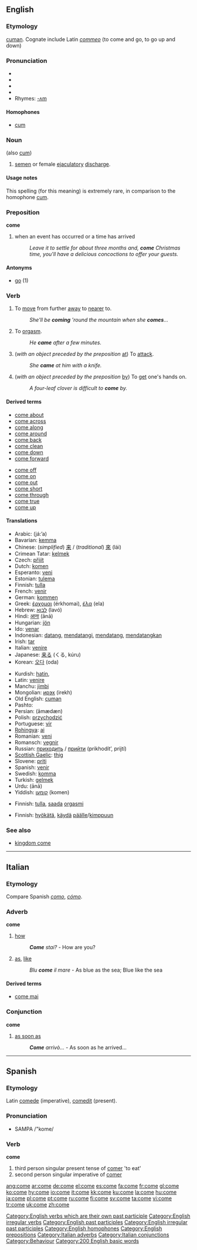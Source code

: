 {{wikipedia}}
==English==

{{rank|old|came|men|107|come|without|make|def}}

===Etymology===
{{OE.}} [[cuman]]. Cognate include Latin ''[[commeo]]'' (to come and go, to go up and down)

===Pronunciation===
*{{AHD|/kŭm/}}
*{{IPA|/kʌm/}}
*{{SAMPA|/kVm/}}
*{{audio|en-us-come.ogg|Audio (US)}}
*Rhymes: [[Rhymes:English:-ʌm|-ʌm]]

====Homophones====
* [[cum]]

===Noun===
{{en-noun|-}} (also [[cum]])

# {{slang}} [[semen]] or female [[ejaculatory]] [[discharge]].

====Usage notes====
This spelling (for this meaning) is extremely rare, in comparison to the homophone [[cum]].

===Preposition===
'''come'''

# when an event has occurred or a time has arrived
#: ''Leave it to settle for about three months and, '''come''' Christmas time, you'll have a delicious concoctions to offer your guests.''

====Antonyms====
*[[go]] (1)

===Verb===
{{en-verb|comes|[[coming]] ''or archaic'' [[come]]|came|come}}

#{{intransitive}} To [[move]] from further [[away]] to [[near]]er to.
#:''She'll be '''coming''' 'round the mountain when she '''comes'''...''
#{{intransitive}} {{slang}} {{alternative spelling of|[[cum]]}}  To [[orgasm]].
#:''He '''came''' after a few minutes.''
#{{intransitive}} (''with an object preceded by the preposition'' [[at]]) To [[attack]].
#:''She '''came''' at him with a knife.''
#{{intransitive}} (''with an object preceded by the preposition'' [[by]]) To [[get]] one's hands on.
#:''A four-leaf clover is difficult to '''come''' by.''

====Derived terms====
{{top2}}
*[[come about]]
*[[come across]]
*[[come along]]
*[[come around]]
*[[come back]]
*[[come clean]]
*[[come down]]
*[[come forward]]
{{mid2}}
*[[come off]]
*[[come on]]
*[[come out]]
*[[come short]]
*[[come through]]
*[[come true]]
*[[come up]]
{{bottom2}}

====Translations====
{{trans-top|To move from further away to nearer to}}
*Arabic: {{ARchar|[[جاء]]}} (já:’a)
*Bavarian: [[kemma]]
*Chinese: (''simplified'') [[来]] / (''traditional'') [[來]] (lái)
*Crimean Tatar: [[kelmek]]
*Czech: [[přijít]]
*Dutch: [[komen]]
*Esperanto: [[veni#Esperanto|veni]]
*Estonian: [[tulema]]
*Finnish: [[tulla]]
*French: [[venir]]
*German: [[kommen]]
*Greek: [[έρχομαι]] (érkhomai), [[έλα]] (ela)
*Hebrew: [[לבוא]] (lavó)
*Hindi: [[आना]] (ānā)
*Hungarian: [[jön]]
*Ido: [[venar]]
*Indonesian: [[datang]], [[datang|mendatangi]], [[datang|mendatang]], [[datang|mendatangkan]]
*Irish: [[tar#Irish|tar]]
*Italian: [[venire]]
*Japanese: [[来る]] (くる, kúru)
*Korean: [[오다]] (oda)
{{trans-mid}}
*Kurdish: [[hatin]], {{KUchar|[[هاتن]]}}
*Latin: [[venire]]
*Manchu: [[jimbi]]
*Mongolian: [[ирэх]] (irekh)
*Old English: [[cuman]]
*Pashto: {{FAchar|[[راتلل]]}}
*Persian: {{FAchar|[[امدن|آمَدَن]]}} (āmædæn)
*Polish: [[przychodzić]]
*Portuguese: [[vir]]
*[[Rohingya]]: [[ai]]
*Romanian: [[veni]]
*Romansch: [[vegnir]]
*Russian: [[приходить]] / [[прийти]] (prikhodít’, prijtí)
*[[Scottish Gaelic]]: [[thig]]
*Slovene: [[priti]]
*Spanish: [[venir]]
*Swedish: [[komma]]
*Turkish: [[gelmek]]
*Urdu: {{URchar|[[انا|آنا]]}} (ānā)
*Yiddish: [[קומען]] (komen)
{{trans-bottom}}

{{trans-top|To orgasm}}
*Finnish: [[tulla]], [[saada]] [[orgasmi]]
{{trans-mid}}
{{trans-bottom}}

{{trans-top|(+ at) To attack}}
*Finnish: [[hyökätä]], [[käydä]] [[päälle]]/[[kimppuun]]
{{trans-mid}}
{{trans-bottom}}

{{trans-top|(+ by) To get one's hands on}}
{{trans-mid}}
{{trans-bottom}}

===See also===
*[[kingdom come]]

[[Category:English verbs which are their own past participle]]
[[Category:English irregular verbs]]
[[Category:English past participles]]
[[Category:English irregular past participles]]
[[Category:English homophones]]
[[Category:English prepositions]]

----

==Italian==

===Etymology===
Compare Spanish ''[[como]]'', ''[[cómo]]''.

===Adverb===
'''come'''

# [[how]]
#:'''''Come''' stai?'' - How are you?
# [[as]], [[like]]
#:''Blu '''come''' il mare'' - As blue as the sea; Blue like the sea

====Derived terms====
*[[come mai]]

===Conjunction===
'''come'''

# [[as soon as]]
#:'''''Come''' arrivò...'' - As soon as he arrived...

[[Category:Italian adverbs]]
[[Category:Italian conjunctions]]
----

==Spanish==

===Etymology===
Latin [[comede]] (imperative), [[comedit]] (present).

===Pronunciation===
*SAMPA /"kome/

===Verb===
'''come'''

# third person singular present tense of [[comer]] 'to eat'
# second person singular imperative of [[comer]]

[[Category:Behaviour]]
[[Category:200 English basic words]]

[[ang:come]]
[[ar:come]]
[[de:come]]
[[el:come]]
[[es:come]]
[[fa:come]]
[[fr:come]]
[[gl:come]]
[[ko:come]]
[[hy:come]]
[[io:come]]
[[it:come]]
[[kk:come]]
[[ku:come]]
[[la:come]]
[[hu:come]]
[[ja:come]]
[[pl:come]]
[[pt:come]]
[[ru:come]]
[[fi:come]]
[[sv:come]]
[[ta:come]]
[[vi:come]]
[[tr:come]]
[[uk:come]]
[[zh:come]]
